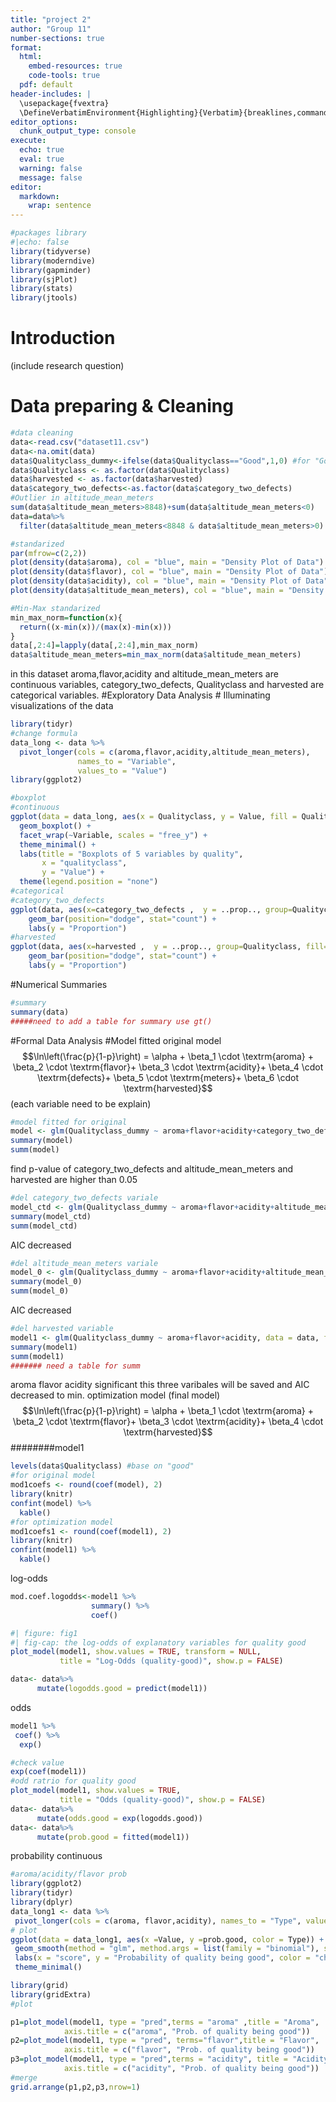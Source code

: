 ```yaml
---
title: "project 2"
author: "Group 11"
number-sections: true
format: 
  html:
    embed-resources: true
    code-tools: true
  pdf: default
header-includes: |
  \usepackage{fvextra}
  \DefineVerbatimEnvironment{Highlighting}{Verbatim}{breaklines,commandchars=\\\{\}}
editor_options: 
  chunk_output_type: console
execute:
  echo: true
  eval: true
  warning: false
  message: false
editor: 
  markdown: 
    wrap: sentence
---
```


```r
#packages library
#|echo: false
library(tidyverse)
library(moderndive)
library(gapminder)
library(sjPlot)
library(stats)
library(jtools)
```
# Introduction
(include research question)

# Data preparing & Cleaning

```r
#data cleaning
data<-read.csv("dataset11.csv")
data<-na.omit(data)
data$Qualityclass_dummy<-ifelse(data$Qualityclass=="Good",1,0) #for "Good"=1 "Poor"=0
data$Qualityclass <- as.factor(data$Qualityclass)
data$harvested <- as.factor(data$harvested)
data$category_two_defects<-as.factor(data$category_two_defects)
#Outlier in altitude_mean_meters
sum(data$altitude_mean_meters>8848)+sum(data$altitude_mean_meters<0)
data=data%>%
  filter(data$altitude_mean_meters<8848 & data$altitude_mean_meters>0)

#standarized
par(mfrow=c(2,2))
plot(density(data$aroma), col = "blue", main = "Density Plot of Data")
plot(density(data$flavor), col = "blue", main = "Density Plot of Data")
plot(density(data$acidity), col = "blue", main = "Density Plot of Data")
plot(density(data$altitude_mean_meters), col = "blue", main = "Density Plot of Data")

#Min-Max standarized
min_max_norm=function(x){
  return((x-min(x))/(max(x)-min(x)))
}
data[,2:4]=lapply(data[,2:4],min_max_norm)
data$altitude_mean_meters=min_max_norm(data$altitude_mean_meters)
```
in this dataset aroma,flavor,acidity and altitude_mean_meters are continuous variables, category_two_defects, Qualityclass and harvested are categorical variables.
#Exploratory Data Analysis
# Illuminating visualizations of the data
```r
library(tidyr)
#change formula
data_long <- data %>%
  pivot_longer(cols = c(aroma,flavor,acidity,altitude_mean_meters),
               names_to = "Variable",
               values_to = "Value")
library(ggplot2)

#boxplot
#continuous
ggplot(data = data_long, aes(x = Qualityclass, y = Value, fill = Qualityclass)) +
  geom_boxplot() +
  facet_wrap(~Variable, scales = "free_y") +  
  theme_minimal() +
  labs(title = "Boxplots of 5 variables by quality",
       x = "qualityclass",
       y = "Value") +
  theme(legend.position = "none")
#categorical
#category_two_defects
ggplot(data, aes(x=category_two_defects ,  y = ..prop.., group=Qualityclass, fill=Qualityclass)) + 
    geom_bar(position="dodge", stat="count") +
    labs(y = "Proportion")
#harvested
ggplot(data, aes(x=harvested ,  y = ..prop.., group=Qualityclass, fill=Qualityclass)) + 
    geom_bar(position="dodge", stat="count") +
    labs(y = "Proportion")
```
#Numerical Summaries
```r
#summary
summary(data)
#####need to add a table for summary use gt()
```
#Formal Data Analysis
#Model fitted
original model
$$\ln\left(\frac{p}{1-p}\right) = \alpha + \beta_1 \cdot \textrm{aroma} +
    \beta_2 \cdot \textrm{flavor}+
    \beta_3 \cdot \textrm{acidity}+ 
    \beta_4 \cdot \textrm{defects}+
    \beta_5 \cdot \textrm{meters}+
    \beta_6 \cdot \textrm{harvested}$$
(each variable need to be explain)

```r
#model fitted for original
model <- glm(Qualityclass_dummy ~ aroma+flavor+acidity+category_two_defects+altitude_mean_meters+harvested, data = data, family = binomial(link = "logit"))
summary(model)
summ(model)
```
find p-value of category_two_defects and altitude_mean_meters and harvested are higher than 0.05
```r
#del category_two_defects variale
model_ctd <- glm(Qualityclass_dummy ~ aroma+flavor+acidity+altitude_mean_meters+harvested, data = data, family = binomial(link = "logit"))
summary(model_ctd)
summ(model_ctd)
```
AIC decreased
```r
#del altitude_mean_meters variale
model_0 <- glm(Qualityclass_dummy ~ aroma+flavor+acidity+altitude_mean_meters, data = data, family = binomial(link = "logit"))
summary(model_0)
summ(model_0)
```
AIC decreased
```r
#del harvested variable
model1 <- glm(Qualityclass_dummy ~ aroma+flavor+acidity, data = data, family = binomial(link = "logit"))
summary(model1)
summ(model1)
####### need a table for summ
```
aroma flavor acidity significant this three varibales will be saved and AIC decreased to min.
optimization model
(final model)
$$\ln\left(\frac{p}{1-p}\right) = \alpha + \beta_1 \cdot \textrm{aroma} +
    \beta_2 \cdot \textrm{flavor}+
    \beta_3 \cdot \textrm{acidity}+ 
    \beta_4 \cdot \textrm{harvested}$$
########model1
```r
levels(data$Qualityclass) #base on "good"
#for original model
mod1coefs <- round(coef(model), 2)
library(knitr)
confint(model) %>%
  kable()
#for optimization model
mod1coefs1 <- round(coef(model1), 2)
library(knitr)
confint(model1) %>%
  kable()
```
log-odds
```r
mod.coef.logodds<-model1 %>%
                  summary() %>%
                  coef()
```

```r
#| figure: fig1
#| fig-cap: the log-odds of explanatory variables for quality good
plot_model(model1, show.values = TRUE, transform = NULL,
           title = "Log-Odds (quality-good)", show.p = FALSE)
```

```r
data<- data%>%
      mutate(logodds.good = predict(model1))
```

odds
```r
model1 %>%
 coef() %>%
  exp()
```
```r
#check value
exp(coef(model1))
#odd ratrio for quality good
plot_model(model1, show.values = TRUE,
           title = "Odds (quality-good)", show.p = FALSE)
data<- data%>%
      mutate(odds.good = exp(logodds.good))
data<- data%>%
      mutate(prob.good = fitted(model1))
```
probability
continuous
```r
#aroma/acidity/flavor prob
library(ggplot2)
library(tidyr)
library(dplyr)
data_long1 <- data %>%
 pivot_longer(cols = c(aroma, flavor,acidity), names_to = "Type", values_to = "Value")
# plot
ggplot(data = data_long1, aes(x =Value, y =prob.good, color = Type)) +
 geom_smooth(method = "glm", method.args = list(family = "binomial"), se = FALSE) +
 labs(x = "score", y = "Probability of quality being good", color = "character") +
 theme_minimal()
```

```r
library(grid)
library(gridExtra)
#plot

p1=plot_model(model1, type = "pred",terms = "aroma" ,title = "Aroma",
            axis.title = c("aroma", "Prob. of quality being good"))
p2=plot_model(model1, type = "pred", terms="flavor",title = "Flavor",
            axis.title = c("flavor", "Prob. of quality being good"))
p3=plot_model(model1, type = "pred",terms = "acidity", title = "Acidity",
            axis.title = c("acidity", "Prob. of quality being good"))
#merge
grid.arrange(p1,p2,p3,nrow=1)

```




